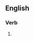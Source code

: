 ==English==

===Verb===
{{head|en|present participle}}

# {{present participle of|misfold|lang=en|nocat=1}}